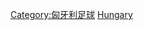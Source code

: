 {{Commons cat|Association football clubs of Hungary}}

[[Category:匈牙利足球|Category:匈牙利足球]]
[[Category:各國足球會|Hungary]]